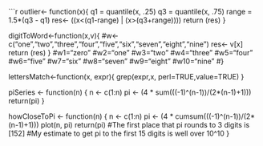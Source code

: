 ```r
outlier<- function(x){
q1 = quantile(x, .25)
q3 = quantile(x, .75)
range = 1.5*(q3 - q1)
res<- ((x<(q1-range) | (x>(q3+range))))
return (res)
}

digitToWord<-function(x,v){
#w<- c("one","two","three","four","five","six","seven","eight","nine")
res<- v[x]
return (res)
}
#w1="zero"
#w2="one"
#w3="two"
#w4="three"
#w5="four"
#w6="five"
#w7="six"
#w8="seven"
#w9="eight"
#w10="nine"
#}

lettersMatch<-function(x, expr){
grep(expr,x, perl=TRUE,value=TRUE)
}

piSeries <- function(n) {
  n <- c(1:n)
  pi <- (4 * sum(((-1)^(n-1))/(2*(n-1)+1)))
  return(pi)
}

howCloseToPi <- function(n) {
  n <- c(1:n)
  pi <- (4 * cumsum(((-1)^(n-1))/(2*(n-1)+1)))
  plot(n, pi)
  return(pi)
#The first place that pi rounds to 3 digits is [152]
#My estimate to get pi to the first 15 digits is well over 10^10
}